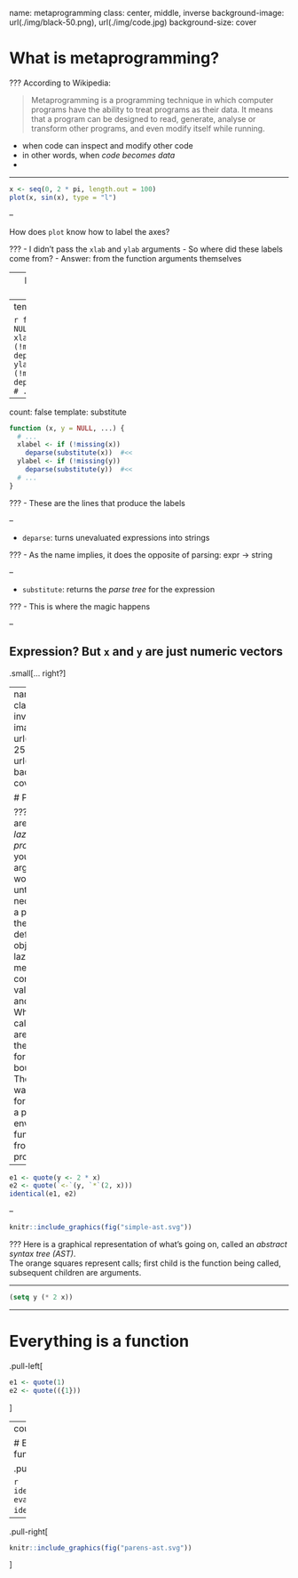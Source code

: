 name: metaprogramming
class: center, middle, inverse
background-image: url(./img/black-50.png), url(./img/code.jpg)
background-size: cover

# What is metaprogramming?

???
According to Wikipedia:

> Metaprogramming is a programming technique in which computer programs have the
> ability to treat programs as their data. It means that a program can be
> designed to read, generate, analyse or transform other programs, and even
> modify itself while running.


- when code can inspect and modify other code
- in other words, when _code becomes data_
- 


---

```r
x <- seq(0, 2 * pi, length.out = 100)
plot(x, sin(x), type = "l")
```

--

How does `plot` know how to label the axes?

???
- I didn't pass the `xlab` and `ylab` arguments
- So where did these labels come from?
- Answer: from the function arguments themselves


---
layout: true
name: substitute

???
- Lets take a look under the hood of `plot.default`
- Tip: inspect source code of function with
  + `body(fun)`
  + In RStudio: place cursor in function name and press F2
- (this is not the actual function definition, just the part we care about today)


---
template: substitute

```r
function (x, y = NULL, ...) {
  # ...
  xlabel <- if (!missing(x)) 
    deparse(substitute(x))
  ylabel <- if (!missing(y)) 
    deparse(substitute(y))
  # ...
}
```


---
count: false
template: substitute

```r
function (x, y = NULL, ...) {
  # ...
  xlabel <- if (!missing(x)) 
    deparse(substitute(x))  #<<
  ylabel <- if (!missing(y)) 
    deparse(substitute(y))  #<<
  # ...
}
```

???
- These are the lines that produce the labels

--

- `deparse`: turns unevaluated expressions into strings

???
- As the name implies, it does the opposite of parsing: expr -> string

--

- `substitute`: returns the *parse tree* for the expression

???
- This is where the magic happens

--

Expression? But `x` and `y` are just numeric vectors 
--
.small[... right?]


---
name: promises
class: center, middle, inverse
background-image: url(./img/black-25.png), url(./img/promise.jpg)
background-size: cover
layout: false

# Promises


???
- Wrong. `x` and `y` are _promises_
- R is _lazy_
  + It makes _promises_ to evaluate your function arguments
  + but it won't _actually_ do it, until it is absolutely necessary
- What _is_ a promise?
- From the R language definition:
  + Promise objects are part of R’s lazy evaluation mechanism
  + They contain three slots: a value, an expression, and an environment 
  + When a function is called the arguments are matched and then each of the formal arguments is bound to a promise
  + The expression that was given for that formal argument and a pointer to the environment the function was called from are stored in the promise


---

```r
e1 <- quote(y <- 2 * x)
e2 <- quote(`<-`(y, `*`(2, x)))
identical(e1, e2)
```

--

```r
knitr::include_graphics(fig("simple-ast.svg"))
```

???
Here is a graphical representation of what's going on, called an _abstract syntax tree (AST)_.  
The orange squares represent calls; first child is the function being called, subsequent children are arguments.


---

```lisp
(setq y (* 2 x))
```


---

# Everything is a function

.pull-left[
```r
e1 <- quote(1)
e2 <- quote(({1}))
```
]


---
count: false

# Everything is a function

.pull-left[
```r
e1 <- quote(1)
e2 <- quote(({1}))
```

```r
identical(eval(e1), eval(e2))
identical(e1, e2)
```
]

--

.pull-right[
```r
knitr::include_graphics(fig("parens-ast.svg"))
```
]

